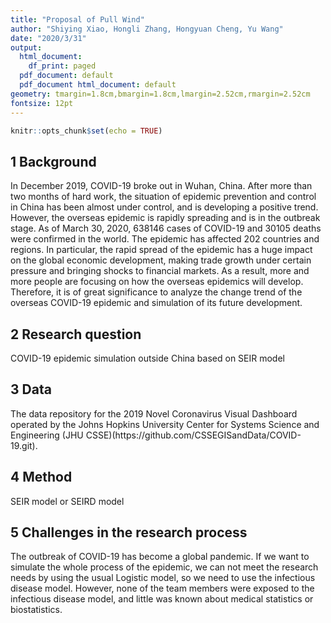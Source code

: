 ```yaml
---
title: "Proposal of Pull Wind"
author: "Shiying Xiao, Hongli Zhang, Hongyuan Cheng, Yu Wang"
date: "2020/3/31"
output:
  html_document:
    df_print: paged
  pdf_document: default
  pdf_document html_document: default
geometry: tmargin=1.8cm,bmargin=1.8cm,lmargin=2.52cm,rmargin=2.52cm
fontsize: 12pt
---
```


```r
knitr::opts_chunk$set(echo = TRUE)
```

## 1 Background

In December 2019, COVID-19 broke out in Wuhan, China. After more than two months of hard work, the situation of epidemic prevention and control in China has been almost under control, and is developing a positive trend. However, the overseas epidemic is rapidly spreading and is in the outbreak stage. As of March 30, 2020, 638146 cases of COVID-19 and 30105 deaths were confirmed in the world. The epidemic has affected 202 countries and regions. In particular, the rapid spread of the epidemic has a huge impact on the global economic development, making trade growth under certain pressure and bringing shocks to financial markets. As a result, more and more people are focusing on how the overseas epidemics will develop. Therefore, it is of great significance to analyze the change trend of the overseas COVID-19 epidemic and simulation of its future development.

## 2 Research question

COVID-19 epidemic simulation outside China based on SEIR model

## 3 Data

The data repository for the 2019 Novel Coronavirus Visual Dashboard operated by the Johns Hopkins University Center for Systems Science and Engineering (JHU CSSE)(https://github.com/CSSEGISandData/COVID-19.git).

## 4 Method

SEIR model or SEIRD model

## 5 Challenges in the research process

The outbreak of COVID-19 has become a global pandemic. If we want to simulate the whole process of the epidemic, we can not meet the research needs by using the usual Logistic model, so we need to use the infectious disease model. However, none of the team members were exposed to the infectious disease model, and little was known about medical statistics or biostatistics.
